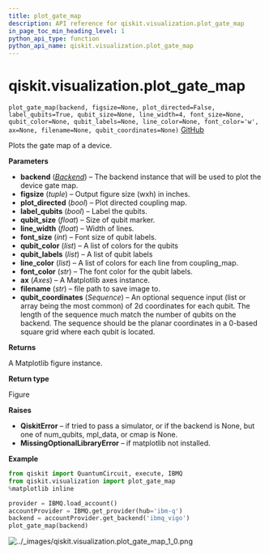 ```yaml
---
title: plot_gate_map
description: API reference for qiskit.visualization.plot_gate_map
in_page_toc_min_heading_level: 1
python_api_type: function
python_api_name: qiskit.visualization.plot_gate_map
---
```


# qiskit.visualization.plot\_gate\_map

<span id="qiskit.visualization.plot_gate_map" />

`plot_gate_map(backend, figsize=None, plot_directed=False, label_qubits=True, qubit_size=None, line_width=4, font_size=None, qubit_color=None, qubit_labels=None, line_color=None, font_color='w', ax=None, filename=None, qubit_coordinates=None)` [GitHub](https://github.com/qiskit/qiskit/tree/stable/0.21/qiskit/visualization/gate_map.py "view source code")

Plots the gate map of a device.

**Parameters**

*   **backend** ([*Backend*](qiskit.providers.Backend "qiskit.providers.Backend")) – The backend instance that will be used to plot the device gate map.
*   **figsize** (*tuple*) – Output figure size (wxh) in inches.
*   **plot\_directed** (*bool*) – Plot directed coupling map.
*   **label\_qubits** (*bool*) – Label the qubits.
*   **qubit\_size** (*float*) – Size of qubit marker.
*   **line\_width** (*float*) – Width of lines.
*   **font\_size** (*int*) – Font size of qubit labels.
*   **qubit\_color** (*list*) – A list of colors for the qubits
*   **qubit\_labels** (*list*) – A list of qubit labels
*   **line\_color** (*list*) – A list of colors for each line from coupling\_map.
*   **font\_color** (*str*) – The font color for the qubit labels.
*   **ax** (*Axes*) – A Matplotlib axes instance.
*   **filename** (*str*) – file path to save image to.
*   **qubit\_coordinates** (*Sequence*) – An optional sequence input (list or array being the most common) of 2d coordinates for each qubit. The length of the sequence much match the number of qubits on the backend. The sequence should be the planar coordinates in a 0-based square grid where each qubit is located.

**Returns**

A Matplotlib figure instance.

**Return type**

Figure

**Raises**

*   **QiskitError** – if tried to pass a simulator, or if the backend is None, but one of num\_qubits, mpl\_data, or cmap is None.
*   **MissingOptionalLibraryError** – if matplotlib not installed.

**Example**

```python
from qiskit import QuantumCircuit, execute, IBMQ
from qiskit.visualization import plot_gate_map
%matplotlib inline

provider = IBMQ.load_account()
accountProvider = IBMQ.get_provider(hub='ibm-q')
backend = accountProvider.get_backend('ibmq_vigo')
plot_gate_map(backend)
```

![../\_images/qiskit.visualization.plot\_gate\_map\_1\_0.png](/images/api/qiskit/0.38/qiskit.visualization.plot_gate_map_1_0.png)

